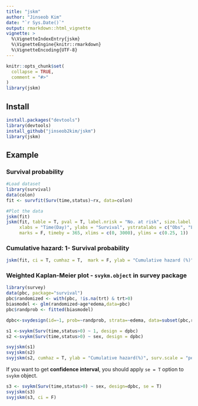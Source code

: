 ```yaml
---
title: "jskm"
author: "Jinseob Kim"
date: "`r Sys.Date()`"
output: rmarkdown::html_vignette
vignette: >
  %\VignetteIndexEntry{jskm}
  %\VignetteEngine{knitr::rmarkdown}
  %\VignetteEncoding{UTF-8}
---
```


```r
knitr::opts_chunk$set(
  collapse = TRUE,
  comment = "#>"
)
library(jskm)
```


## Install
```r
install.packages("devtools")
library(devtools)
install_github("jinseob2kim/jskm")
library(jskm)
```

## Example

### Survival probability
```r
#Load dataset
library(survival)
data(colon)
fit <- survfit(Surv(time,status)~rx, data=colon)

#Plot the data
jskm(fit)
jskm(fit, table = T, pval = T, label.nrisk = "No. at risk", size.label.nrisk = 8, 
     xlabs = "Time(Day)", ylabs = "Survival", ystratalabs = c("Obs", "Lev", "Lev + 5FU"), ystrataname = "rx",
     marks = F, timeby = 365, xlims = c(0, 3000), ylims = c(0.25, 1))
```

### Cumulative hazard: 1- Survival probability
```r
jskm(fit, ci = T, cumhaz = T,  mark = F, ylab = "Cumulative hazard (%)", surv.scale = "percent", pval =T, pval.size = 6, pval.coord = c(300, 0.7))
```


### Weighted Kaplan-Meier plot - `svykm.object` in **survey** package

```r
library(survey)
data(pbc, package="survival")
pbc$randomized <- with(pbc, !is.na(trt) & trt>0)
biasmodel <- glm(randomized~age*edema,data=pbc)
pbc$randprob <- fitted(biasmodel)

dpbc<-svydesign(id=~1, prob=~randprob, strata=~edema, data=subset(pbc,randomized))

s1 <-svykm(Surv(time,status>0) ~ 1, design = dpbc)
s2 <-svykm(Surv(time,status>0) ~ sex, design = dpbc)

svyjskm(s1)
svyjskm(s2)
svyjskm(s2, cumhaz = T, ylab = "Cumulative hazard(%)", surv.scale = "percent") 
```

If you want to get **confidence interval**, you should apply `se = T` option to `svykm` object.

```r
s3 <- svykm(Surv(time,status>0) ~ sex, design=dpbc, se = T)
svyjskm(s3)
svyjskm(s3, ci = F)
```

